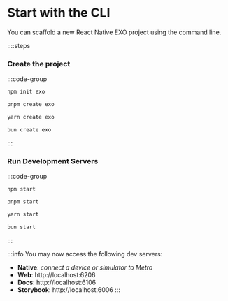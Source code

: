 # Start with the CLI

You can scaffold a new React Native EXO project using the command line.

::::steps

### Create the project

:::code-group

```bash [npm]
npm init exo
```

```bash [pnpm]
pnpm create exo
```

```bash [yarn]
yarn create exo
```

```bash [bun]
bun create exo
```

:::

### Run Development Servers

:::code-group

```bash [npm]
npm start
```

```bash [pnpm]
pnpm start
```

```bash [yarn]
yarn start
```

```bash [bun]
bun start
```

:::

:::info
You may now access the following dev servers:
- **Native**: *connect a device or simulator to Metro*
- **Web**: http://localhost:6206
- **Docs**: http://localhost:6106
- **Storybook**: http://localhost:6006
:::
